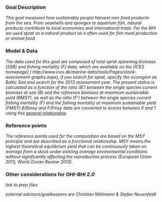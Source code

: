 ### Goal Description

*This goal measures how sustainably people harvest non-food products from the sea.
From seashells and sponges to aquarium fish, natural products contribute to local economies and international trade. For the BHI we used sprat as a natural product as it often used for fish meal production or animal food.*

### Model & Data
 *The data used for this goal are composed of total sprat spawning biomass
(SSB) and fishing mortality (F) data, which are available on the [ICES homepage] (
http://www.ices.dk/marine-data/tools/Pages/stock-assessment-graphs.aspx), if you search for sprat, specify the ecoregion as Baltic Sea and search for the 2013 assessment year. The present status is calculated as a function of the ratio
(B’) between the single species current biomass at sea (B) and the reference biomass at maximum sustainable yield (BMSY), as well as the ratio (F’) between the single species current fishing mortality (F) and the fishing mortality at maximum sustainable yield (FMSY).B/Bmsy and F/Fmsy data are converted to scores between 0 and 1 using this [general relationship](https://github.com/OHI-Science/bhi/blob/draft/baltic2015/prep/FIS/ffms%3By_bbmsy_2_score.png).*


### Reference points

*The reference points used for the computation are based on the MSY principle
and are described as a functional relationship. MSY means the highest theoretical equilibrium yield that can be continuously taken on average from a stock under existing average environmental conditions without significantly affecting the reproduction process (European Union 2013, World Ocean Review 2013).* 


### Other considerations for _OHI-BHI 2.0_

*link to prep files*

*external advisors/goalkeepers are Christian Möllmann & Stefan Neuenfeldt*

